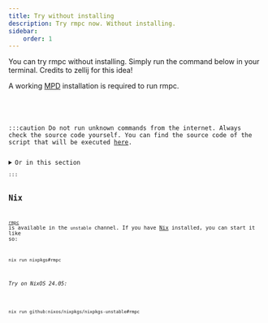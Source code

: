 ```yaml
---
title: Try without installing
description: Try rmpc now. Without installing.
sidebar:
    order: 1
---
```




You can try rmpc without installing. Simply run the command below in your terminal.
Credits to zellij for this idea!

A working [MPD](https://www.musicpd.org/) installation is required to run rmpc.

<div style={{}}>
    <Code code={cmd} lang="bash" frame="none" showLineNumbers={false} />
</div>

:::caution
Do not run unknown commands from the internet. Always check the source code yourself.
You can find the source code of the script that will be executed <a href={url} >here</a>.

<details>
    <summary>Or in this section</summary>
    <Code code={runrmpc} lang="bash" title="run-rmpc" />
</details>
:::

## Nix

[`rmpc`](https://search.nixos.org/packages?channel=unstable&query=rmpc) is available in the `unstable` channel. If you have [Nix](https://nixos.org/) installed, you can start it like so:

```bash frame=none showLineNumbers=false
nix run nixpkgs#rmpc
```

[//]: <> ( this will be useless very very soon, as 24.11 rolls out,
but it might be worth mentioning for people who won't yet update to
24.11 right when it drops )

###### Try on NixOS 24.05:

```bash frame=none showLineNumbers=false
nix run github:nixos/nixpkgs/nixpkgs-unstable#rmpc
```
